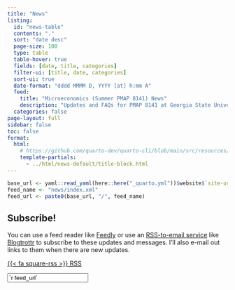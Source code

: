 ```yaml
---
title: "News"
listing:
  id: "news-table"
  contents: "."
  sort: "date desc"
  page-size: 100
  type: table
  table-hover: true
  fields: [date, title, categories]
  filter-ui: [title, date, categories]
  sort-ui: true
  date-format: "dddd MMMM D, YYYY [at] h:mm A"
  feed: 
    title: "Microeconomics (Summer PMAP 8141) News"
    description: "Updates and FAQs for PMAP 8141 at Georgia State University, Summer 2024"
  categories: false
page-layout: full
sidebar: false
toc: false
format:
  html:
    # https://github.com/quarto-dev/quarto-cli/blob/main/src/resources/formats/html/templates/title-block.html
    template-partials:
      - ../html/news-default/title-block.html
---
```


```r
base_url <- yaml::read_yaml(here::here("_quarto.yml"))$website$`site-url`
feed_name <- "news/index.xml"
feed_url <- paste0(base_url, "/", feed_name)
```

::: {#news-table}
:::

::::: {.callout-tip}

## Subscribe!

You can use a feed reader like [Feedly](https://feedly.com/) or use an [RSS-to-email service](https://www.google.com/search?q=rss+to+email)  like [Blogtrottr](https://blogtrottr.com/) to subscribe to these updates and messages. I'll also e-mail out links to them when there are new updates.

:::: {.grid}

::: {.g-col-12 .g-col-md-2}
<p class="download-btn"><a class="btn btn-danger btn-sm" href="`r feed_url`" role="button">{{< fa square-rss >}} RSS</a></p>
:::

::: {.g-col-12 .g-col-md-10}
<p><input class="form-control" type="text" value="`r feed_url`" onclick="this.select()" readonly></p>
:::

::::

:::::
